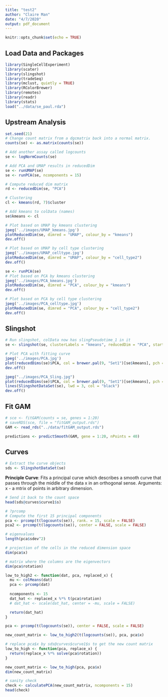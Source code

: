 ```yaml
---
title: "test2"
author: "Claire Man"
date: "4/7/2020"
output: pdf_document
---
```


```r
knitr::opts_chunk$set(echo = TRUE)
```

## Load Data and Packages
```r
library(SingleCellExperiment)
library(scater)
library(slingshot)
library(tradeSeq)
library(mclust, quietly = TRUE)
library(RColorBrewer)
library(remotes)
library(readr)
library(stats)
load("../data/se_paul.rda")
```
  
  
## Upstream Analysis  
```r
set.seed(21)
# Change count matrix from a dgcmatrix back into a normal matrix. 
counts(se) <- as.matrix(counts(se))

# Add another assay called logcounts
se <- logNormCounts(se)

# Add PCA and UMAP results in reducedDim
se <- runUMAP(se)
se <- runPCA(se, ncomponents = 15)

# Compute reduced dim matrix
rd <- reducedDim(se, "PCA")

# Clustering
cl <- kmeans(rd, 7)$cluster

# Add kmeans to colData (names)
se$kmeans <- cl

# Plot based on UMAP by kmeans clustering
jpeg('../images/UMAP_kmeans.jpg')
plotReducedDim(se, dimred = "UMAP", colour_by = "kmeans")
dev.off()

# Plot based on UMAP by cell type clustering
jpeg('../images/UMAP_celltype.jpg')
plotReducedDim(se, dimred = "UMAP", colour_by = "cell_type2") 
dev.off()

se <- runPCA(se)
# Plot based on PCA by kmeans clustering
jpeg('../images/PCA_kmeans.jpg')
plotReducedDim(se, dimred = "PCA", colour_by = "kmeans")
dev.off()

# Plot based on PCA by cell type clustering
jpeg('../images/PCA_celltype.jpg')
plotReducedDim(se, dimred = "PCA", colour_by = "cell_type2") 
dev.off()
```
  
  
## Slingshot  
```r
# Run slingshot, colData now has slingPseudotime_1 in it
se <- slingshot(se, clusterLabels = "kmeans", reducedDim = "PCA", start.clus = 3)

# Plot PCA with fitting curve
jpeg('../images/PCA.jpg')
plot(reducedDims(se)$PCA, col = brewer.pal(9, "Set1")[se$kmeans], pch = 16, asp = 1)
dev.off()

jpeg("../images/PCA_Sling.jpg")
plot(reducedDims(se)$PCA, col = brewer.pal(9, "Set1")[se$kmeans], pch = 16, asp = 1)
lines(SlingshotDataSet(se), lwd = 3, col = "black")
dev.off()
```
  
  
## Fit GAM

```r
# sce <- fitGAM(counts = se, genes = 1:20)
# saveRDS(sce, file = "fitGAM_output.rds")
GAM <- read_rds("../data/fitGAM_output.rds")
```
  
```r
predictions <- predictSmooth(GAM, gene = 1:20, nPoints = 40) 
```
  
  
## Curves

```r
# Extract the curve objects
sds <- SlingshotDataSet(se)
```
  
**Principle Curve**: Fits a principal curve which describes a smooth curve that passes through the middle of the data x in an orthogonal sense. 
Arguments: x - a mtrix of points in arbitrary dimension. 

```r
# Send it back to the count space
head(sds@curves$curve1$s)

# ?prcomp
# Compute the first 15 principal components
pca <- prcomp(t(logcounts(se)), rank. = 15, scale = FALSE)
pca2 <- prcomp(t(logcounts(se)), center = FALSE, scale = FALSE)

# eigenvalues
length(pca$sdev^2)

# projection of the cells in the reduced dimension space
dim(pca$x)

# matrix where the columns are the eigenvectors
dim(pca$rotation)
```

```r
low_to_high2 <- function(dat, pca, replaced_x) {
  mu <- colMeans(dat)
  pca <- prcomp(dat)
  
  ncomponents <- 15
  dat_hat <- replaced_x %*% t(pca$rotation)
  # dat_hat <- scale(dat_hat, center = -mu, scale = FALSE)

  return(dat_hat)
}

pca <- prcomp(t(logcounts(se)), center = FALSE, scale = FALSE)

new_count_matrix <- low_to_high2(t(logcounts(se)), pca, pca$x)
```


```r
# replace pca$x by sds@curves$curve1$s to get the new count matrix
low_to_high <- function(pca, replace_x) {
  return(replace_x %*% solve(pca$rotation))
}

new_count_matrix <- low_to_high(pca, pca$x)
dim(new_count_matrix)

# sanity check
check <- calculatePCA(new_count_matrix, ncomponents = 15)
head(check)
```